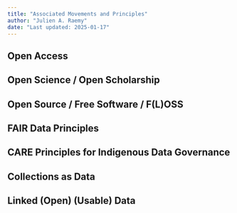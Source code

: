 ---
title: "Associated Movements and Principles"
author: "Julien A. Raemy"
date: "Last updated: 2025-01-17"
---

## Open Access
## Open Science / Open Scholarship
## Open Source / Free Software / F(L)OSS
## FAIR Data Principles
## CARE Principles for Indigenous Data Governance
## Collections as Data
## Linked (Open) (Usable) Data